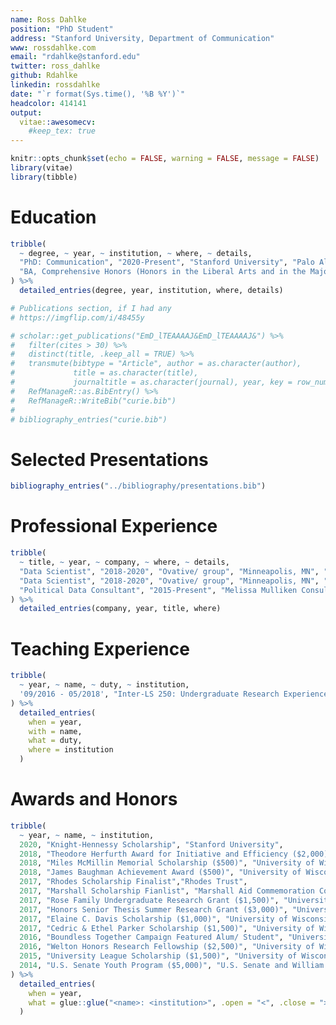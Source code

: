 ```yaml
---
name: Ross Dahlke
position: "PhD Student"
address: "Stanford University, Department of Communication"
www: rossdahlke.com
email: "rdahlke@stanford.edu"
twitter: ross_dahlke
github: Rdahlke
linkedin: rossdahlke
date: "`r format(Sys.time(), '%B %Y')`"
headcolor: 414141
output: 
  vitae::awesomecv:
    #keep_tex: true
---
```


```r
knitr::opts_chunk$set(echo = FALSE, warning = FALSE, message = FALSE)
library(vitae)
library(tibble)
```

# Education

```r
tribble(
  ~ degree, ~ year, ~ institution, ~ where, ~ details,
  "PhD: Communication", "2020-Present", "Stanford University", "Palo Alto, CA", "Knight-Hennessy Scholar",
  "BA, Comprehensive Honors (Honors in the Liberal Arts and in the Major): Journalism and Political Science", "2014-2018", "University of Wisconsin-Madison", "Madison, WI", "Senior Thesis: Identifying the Motivations of Political Donors in Wisconsin Using Computational Methods"
) %>% 
  detailed_entries(degree, year, institution, where, details)
```

```r
# Publications section, if I had any 
# https://imgflip.com/i/48455y

# scholar::get_publications("EmD_lTEAAAAJ&EmD_lTEAAAAJ&") %>% 
#   filter(cites > 30) %>% 
#   distinct(title, .keep_all = TRUE) %>%
#   transmute(bibtype = "Article", author = as.character(author),
#             title = as.character(title),
#             journaltitle = as.character(journal), year, key = row_number()) %>% 
#   RefManageR::as.BibEntry() %>% 
#   RefManageR::WriteBib("curie.bib")
# 
# bibliography_entries("curie.bib")
```

# Selected Presentations

```r
bibliography_entries("../bibliography/presentations.bib")
```

# Professional Experience

```r
tribble(
  ~ title, ~ year, ~ company, ~ where, ~ details,
  "Data Scientist", "2018-2020", "Ovative/ group", "Minneapolis, MN", "Full-stack Data Scientist coding in R, Python and SQL to build tools measure the causal mechanisms of digital media exposure on online and offline sales for brands such as UnitedHealth Group, Facebook Marketplace and Coach Bags",
  "Data Scientist", "2018-2020", "Ovative/ group", "Minneapolis, MN", "-Plan, manage, and analyze all components of nation-wide digital testing program, including power and precision calculations, developing hypotheses, geo/ list selection and splitting, and post-test analysis to determine causal impact of digital advertising on enterprise sales",
  "Political Data Consultant", "2015-Present", "Melissa Mulliken Consulting", "Madison, WI", "Built predictive models of voters for political campaigns using survey and voter contact data for state-wide, judicial, and municipal political campaigns using machine learning in R and Python. Models were used to allocate campaign budget, prioritize advertising audiences, and make strategic campaign decisions"
) %>% 
  detailed_entries(company, year, title, where)
```

# Teaching Experience

```r
tribble(
  ~ year, ~ name, ~ duty, ~ institution,
  '09/2016 - 05/2018', "Inter-LS 250: Undergraduate Research Experience","Co-led seminar of 16 underclassmen in weekly research seminar, developing and executing syllabus aimed at teaching students about research and the public good, current events in research, and presentation skills", "University of Wisconsin-Madison"
) %>% 
  detailed_entries(
    when = year,
    with = name, 
    what = duty,
    where = institution
  )
```

# Awards and Honors
```r
tribble(
  ~ year, ~ name, ~ institution, 
  2020, "Knight-Hennessy Scholarship", "Stanford University",
  2018, "Theodore Herfurth Award for Initiative and Efficiency ($2,000)", "University of Wisconsin-Madison",
  2018, "Miles McMillin Memorial Scholarship ($500)", "University of Wisconsin-Madison School of Journalism", 
  2018, "James Baughman Achievement Award ($500)", "University of Wisconsin-Madison School of Journalism",
  2017, "Rhodes Scholarship Finalist","Rhodes Trust",
  2017, "Marshall Scholarship Fianlist", "Marshall Aid Commemoration Commission",
  2017, "Rose Family Undergraduate Research Grant ($1,500)", "University of Wisconsin-Madison Elections Research Center",
  2017, "Honors Senior Thesis Summer Research Grant ($3,000)", "University of Wisconsin-Madison Honors College",
  2017, "Elaine C. Davis Scholarship ($1,000)", "University of Wisconsin-Madison Political Science Department",
  2017, "Cedric & Ethel Parker Scholarship ($1,500)", "University of Wisconsin-Madison School of Journalism",
  2016, "Boundless Together Campaign Featured Alum/ Student", "University of Wisconsin-Madison Alumni Association",
  2016, "Welton Honors Research Fellowship ($2,500)", "University of Wisconsin-Madison Honors College",
  2015, "University League Scholarship ($1,500)", "University of Wisconsin-Madison University League",
  2014, "U.S. Senate Youth Program ($5,000)", "U.S. Senate and William Randolph Hearst Foundation"
) %>% 
  detailed_entries(
    when = year,
    what = glue::glue("<name>: <institution>", .open = "<", .close = ">")
  )
```

